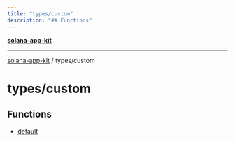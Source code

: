 ```yaml
---
title: "types/custom"
description: "## Functions"
---
```


[**solana-app-kit**](../../README.mdx)

***

[solana-app-kit](../../README.mdx) / types/custom

# types/custom

## Functions

- [default](functions/default.mdx)
